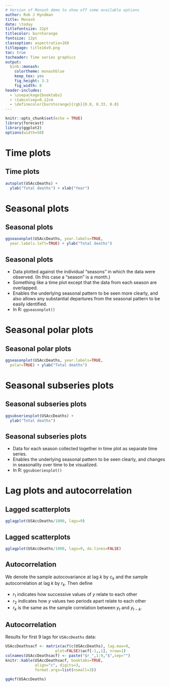 ```yaml
---
# Version of Monash demo to show off some available options
author: Rob J Hyndman
title: Monash
date: \today
titlefontsize: 22pt
titlecolor: burntorange
fontsize: 12pt
classoption: aspectratio=169
titlepage: title16x9.png
toc: true
tocheader: Time series graphics
output:
  binb::monash:
    colortheme: monashblue
    keep_tex: yes
    fig_height: 3.3
    fig_width: 8
header-includes:
  - \usepackage{booktabs}
  - \tabcolsep=0.12cm
  - \definecolor{burntorange}{rgb}{0.8, 0.33, 0.0}
---
```


```r
knitr::opts_chunk$set(echo = TRUE)
library(forecast)
library(ggplot2)
options(width=50)
```

# Time plots

## Time plots

```r
autoplot(USAccDeaths) +
  ylab("Total deaths") + xlab("Year")
```

# Seasonal plots

## Seasonal plots

```r
ggseasonplot(USAccDeaths, year.labels=TRUE,
  year.labels.left=TRUE) + ylab("Total deaths")
```

## Seasonal plots

  * Data plotted against the individual "seasons" in which the data were observed.  (In this case a "season" is a month.)
  * Something like a time plot except that the data from each season are overlapped.
  * Enables the underlying seasonal pattern to be seen more clearly, and also allows any substantial departures from the seasonal pattern to be easily identified.
  * In R: `ggseasonplot()`

# Seasonal polar plots

## Seasonal polar plots

```r
ggseasonplot(USAccDeaths, year.labels=TRUE,
  polar=TRUE) + ylab("Total deaths")
```

\only<2>{
  \begin{textblock}{4}(8,4)
    \begin{alertblock}{}
      Only change is to switch to polar coordinates.
    \end{alertblock}
  \end{textblock}
}

# Seasonal subseries plots

## Seasonal subseries plots

```r
ggsubseriesplot(USAccDeaths) +
  ylab("Total deaths")
```

## Seasonal subseries plots

  * Data for each season collected together in time plot as separate time series.
  * Enables the underlying seasonal pattern to be seen clearly, and changes in seasonality over time to be visualized.
  * In R: `ggsubseriesplot()`


# Lag plots and autocorrelation

## Lagged scatterplots

```r
gglagplot(USAccDeaths/1000, lags=9)
```

## Lagged scatterplots

```r
gglagplot(USAccDeaths/1000, lags=9, do.lines=FALSE)
```

\only<2>{
  \begin{textblock}{6.8}(8.3,3)
    \begin{block}{}
      \begin{itemize}\tightlist
        \item Each graph shows $y_t$ plotted against $y_{t-k}$ for different values of $k$.
        \item Autocorrelations are correlations associated with these scatterplots.
      \end{itemize}
    \end{block}
  \end{textblock}
}

## Autocorrelation

We denote the sample autocovariance at lag $k$ by $c_k$ and the sample autocorrelation at lag $k$ by $r_k$.  Then define

\begin{block}{}
\begin{align*}
c_k &= \frac{1}{T}\sum_{t=k+1}^T (y_t-\bar{y})(y_{t-k}-\bar{y}) \\[0.cm]
\text{and}\qquad
r_{k} &= c_k/c_0
\end{align*}
\end{block}\pause\small

  * $r_1$ indicates how successive values of  $y$  relate to each other
  * $r_2$ indicates how  $y$ values two periods apart relate to each other
  * $r_k$ is \textit{almost} the same as the sample correlation between $y_t$ and $y_{t-k}$.

## Autocorrelation

Results for first 9 lags for `USAccDeaths` data:


```r
USAccDeathsacf <- matrix(acf(c(USAccDeaths), lag.max=9,
                      plot=FALSE)$acf[-1,,1], nrow=1)
colnames(USAccDeathsacf) <- paste("$r_",1:9,"$",sep="")
knitr::kable(USAccDeathsacf, booktabs=TRUE,
             align="c", digits=3,
             format.args=list(nsmall=3))
```

```r
ggAcf(USAccDeaths)
```
